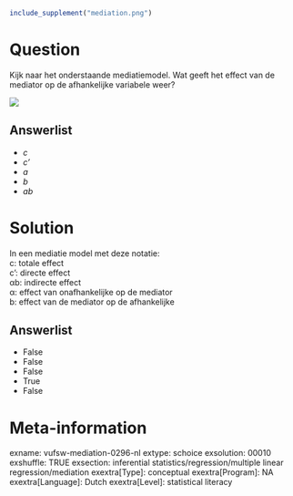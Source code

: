 ```r
include_supplement("mediation.png")
```

Question
========
Kijk naar het onderstaande mediatiemodel. Wat geeft het effect van de
mediator op de afhankelijke variabele weer?  
  
![](mediation.png)

Answerlist
----------
* *c*
* *c'*
* *a*
* *b*
* *ab*

Solution
========





In een mediatie model met deze notatie:  
c: totale effect  
c': directe effect  
αb: indirecte effect  
α: effect van onafhankelijke op de mediator  
b: effect van de mediator op de afhankelijke




Answerlist
----------
* False
* False
* False
* True
* False

Meta-information
================
exname: vufsw-mediation-0296-nl
extype: schoice
exsolution: 00010
exshuffle: TRUE
exsection: inferential statistics/regression/multiple linear regression/mediation
exextra[Type]: conceptual
exextra[Program]: NA
exextra[Language]: Dutch
exextra[Level]: statistical literacy

